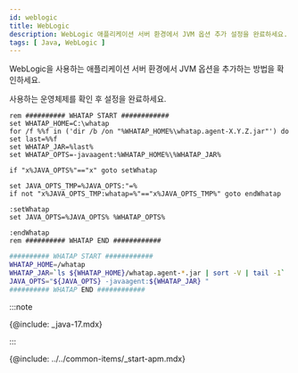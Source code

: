 ```yaml
---
id: weblogic
title: WebLogic
description: WebLogic 애플리케이션 서버 환경에서 JVM 옵션 추가 설정을 완료하세요.
tags: [ Java, WebLogic ]
---
```



WebLogic을 사용하는 애플리케이션 서버 환경에서 JVM 옵션을 추가하는 방법을 확인하세요. 

사용하는 운영체제를 확인 후 설정을 완료하세요.

<Tabs>
<TabItem value="windows" label="Windows" default>

```batch title="{WebLogic_Path}/user_projects/domains/{User_Domain}/bin/startWebLogic.bat"
rem ########## WHATAP START ############
set WHATAP_HOME=C:\whatap
for /f %%f in ('dir /b /on "%WHATAP_HOME%\whatap.agent-X.Y.Z.jar"') do set last=%%f
set WHATAP_JAR=%last%
set WHATAP_OPTS=-javaagent:%WHATAP_HOME%\%WHATAP_JAR%

if "x%JAVA_OPTS%"=="x" goto setWhatap

set JAVA_OPTS_TMP=%JAVA_OPTS:"=%
if not "x%JAVA_OPTS_TMP:whatap=%"=="x%JAVA_OPTS_TMP%" goto endWhatap

:setWhatap
set JAVA_OPTS=%JAVA_OPTS% %WHATAP_OPTS%

:endWhatap
rem ########## WHATAP END ############
```

</TabItem>
<TabItem value="mac" label="MAC">

```bash title="{WebLogic_Path}/user_projects/domains/{User_Domain}/bin/startWebLogic.sh"
########## WHATAP START ############
WHATAP_HOME=/whatap
WHATAP_JAR=`ls ${WHATAP_HOME}/whatap.agent-*.jar | sort -V | tail -1`
JAVA_OPTS="${JAVA_OPTS} -javaagent:${WHATAP_JAR} "
########## WHATAP END ############
```

</TabItem>
</Tabs>

:::note

{@include: _java-17.mdx} 

:::

{@include: ../../common-items/_start-apm.mdx}  